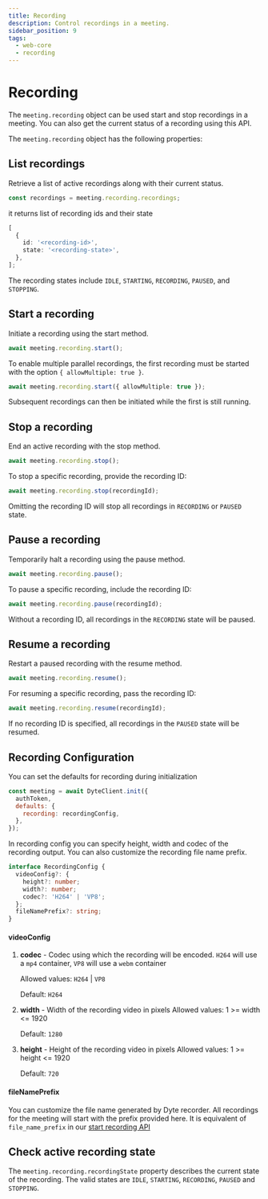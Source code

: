 ```yaml
---
title: Recording
description: Control recordings in a meeting.
sidebar_position: 9
tags:
  - web-core
  - recording
---
```


# Recording

The `meeting.recording` object can be used start and stop recordings in a
meeting. You can also get the current status of a recording using this API.

The `meeting.recording` object has the following properties:

## List recordings

Retrieve a list of active recordings along with their current status.

```ts
const recordings = meeting.recording.recordings;
```

it returns list of recording ids and their state

```ts
[
  {
    id: '<recording-id>',
    state: '<recording-state>',
  },
];
```

The recording states include `IDLE`, `STARTING`, `RECORDING`, `PAUSED`, and `STOPPING`.

## Start a recording

Initiate a recording using the start method.

```ts
await meeting.recording.start();
```

To enable multiple parallel recordings, the first recording must be started with the option `{ allowMultiple: true }`.

```ts
await meeting.recording.start({ allowMultiple: true });
```

Subsequent recordings can then be initiated while the first is still running.

## Stop a recording

End an active recording with the stop method.

```ts
await meeting.recording.stop();
```

To stop a specific recording, provide the recording ID:

```ts
await meeting.recording.stop(recordingId);
```

Omitting the recording ID will stop all recordings in `RECORDING` or `PAUSED` state.

## Pause a recording

Temporarily halt a recording using the pause method.

```ts
await meeting.recording.pause();
```

To pause a specific recording, include the recording ID:

```ts
await meeting.recording.pause(recordingId);
```

Without a recording ID, all recordings in the `RECORDING` state will be paused.

## Resume a recording

Restart a paused recording with the resume method.

```ts
await meeting.recording.resume();
```

For resuming a specific recording, pass the recording ID:

```ts
await meeting.recording.resume(recordingId);
```

If no recording ID is specified, all recordings in the `PAUSED` state will be resumed.

## Recording Configuration

You can set the defaults for recording during initialization

```js
const meeting = await DyteClient.init({
  authToken,
  defaults: {
    recording: recordingConfig,
  },
});
```

In recording config you can specify height, width and codec of the recording output. You can also customize the recording file name prefix.

```ts
interface RecordingConfig {
  videoConfig?: {
    height?: number;
    width?: number;
    codec?: 'H264' | 'VP8';
  };
  fileNamePrefix?: string;
}
```

#### videoConfig

1. **codec** - Codec using which the recording will be encoded. `H264` will use a `mp4` container, `VP8` will use a `webm` container

   Allowed values: `H264` | `VP8`

   Default: `H264`

2. **width** - Width of the recording video in pixels
   Allowed values: 1 \>= width \<= 1920

   Default: `1280`

3. **height** - Height of the recording video in pixels
   Allowed values: 1 \>= height \<= 1920

   Default: `720`

#### fileNamePrefix

You can customize the file name generated by Dyte recorder. All recordings for the meeting will start with the prefix provided here.
It is equivalent of `file_name_prefix` in our [start recording API](https://docs.dyte.io/api#/)

## Check active recording state

The `meeting.recording.recordingState` property describes the current state of
the recording. The valid states are `IDLE`, `STARTING`, `RECORDING`, `PAUSED` and
`STOPPING`.

<head>
  <title>Web Core Recording</title>
</head>
